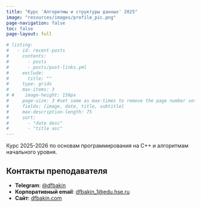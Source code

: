 ```yaml
---
title: "Курс 'Алгоритмы и структуры данных' 2025"
image: "resources/images/profile_pic.png"
page-navigation: false
toc: false
page-layout: full

# listing:
#   - id: recent-posts
#     contents:
#       - posts
#       - posts/post-links.yml
#     exclude:
#       title: ""
#     type: grids
#     max-items: 3
# #    image-height: 150px
#     page-size: 3 #set same as max-times to remove the page number setting
#     fields: [image, date, title, subtitle]
#     max-description-length: 75
#     sort:
#       - "date desc"
#       - "title asc"
---
```


Курс 2025-2026 по основам программирования на C++ и алгоритмам начального уровня.



## Контакты преподавателя
- **Telegram**: [@dfbakin](https://t.me/dfbakin)
- **Корпоративный email**: [dfbakin_1@edu.hse.ru](mailto:dfbakin_1@edu.hse.ru)
- **Сайт**: [dfbakin.com](https://dfbakin.com)


<!-- :::

## Recent Posts
Check out the latest &nbsp;[Papers](posts.qmd#category=paper)&nbsp;, &nbsp;[News](posts.qmd#category=news)&nbsp;, &nbsp;[Events](posts.qmd#category=event)&nbsp;, and &nbsp;[More »](/posts.qmd)

:::{#recent-posts}
:::

<p align="right">[All Posts »](/posts.qmd)</p> -->

